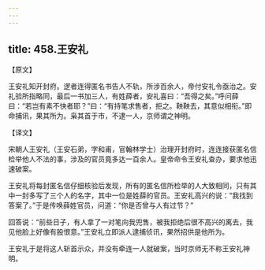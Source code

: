 ```yaml
---
---
---
```

title: 458.王安礼
---



【原文】

王安礼知开封府。逻者连得匿名书告人不轨，所涉百余人，帝付安礼令亟治之。安礼验所指略同，最后一书加三人，有姓薛者，安礼喜曰：“吾得之矣。”呼问薛曰：“若岂有素不快者耶？”曰：“有持笔求售者，拒之。鞅鞅去，其意似相衔。”即命捕讯，果其所为。枭其首于市，不逮一人，京师谓之神明。

【译文】

宋朝人王安礼（王安石弟，字和甫，官翰林学士）治理开封府时，连连接获匿名信检举他人不法的事，涉及的官员竟多达一百余人。皇帝命令王安礼查办，要求他迅速破案。

王安礼将每封匿名信仔细核验后发现，所有的匿名信所检举的人大致相同，只有其中一封多写了三个人的名字，其中一位是姓薛的官员。王安礼高兴的说：“我找到答案了。”于是传唤薛姓官员，问道：“你是否曾与人有过节？”

回答说：“前些日子，有人拿了一对笔向我兜售，被我拒绝后很不高兴的离去，我见他脸上好像有股恨意。”王安礼立即派人逮捕侦讯，果然招供是他所为。

王安礼于是将这人斩首示众，并没有牵连一人就破案，当时京师无不称王安礼神明。